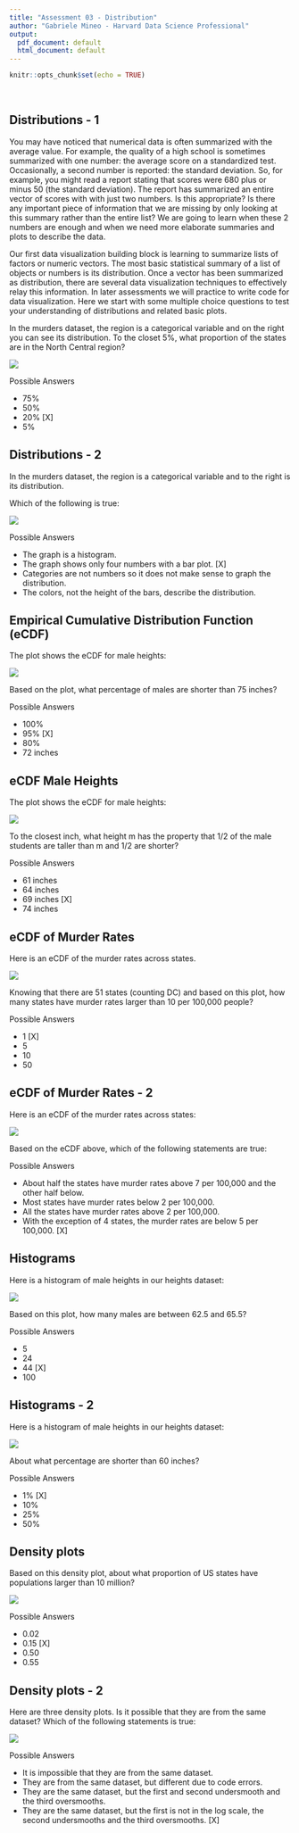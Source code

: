 ```yaml
---
title: "Assessment 03 - Distribution"
author: "Gabriele Mineo - Harvard Data Science Professional"
output:
  pdf_document: default
  html_document: default
---
```


```r
knitr::opts_chunk$set(echo = TRUE)
```

<br/>

## **Distributions - 1**

You may have noticed that numerical data is often summarized with the average value. For example, the quality of a high school is sometimes summarized with one number: the average score on a standardized test. Occasionally, a second number is reported: the standard deviation. So, for example, you might read a report stating that scores were 680 plus or minus 50 (the standard deviation). The report has summarized an entire vector of scores with with just two numbers. Is this appropriate? Is there any important piece of information that we are missing by only looking at this summary rather than the entire list? We are going to learn when these 2 numbers are enough and when we need more elaborate summaries and plots to describe the data.

Our first data visualization building block is learning to summarize lists of factors or numeric vectors. The most basic statistical summary of a list of objects or numbers is its distribution. Once a vector has been summarized as distribution, there are several data visualization techniques to effectively relay this information. In later assessments we will practice to write code for data visualization. Here we start with some multiple choice questions to test your understanding of distributions and related basic plots.

In the murders dataset, the region is a categorical variable and on the right you can see its distribution. To the closet 5%, what proportion of the states are in the North Central region?

![](img1.png)

Possible Answers

- 75%
- 50%
- 20% [X]
- 5%

## **Distributions - 2**

In the murders dataset, the region is a categorical variable and to the right is its distribution.

Which of the following is true:

![](img1.png)

Possible Answers

- The graph is a histogram.
- The graph shows only four numbers with a bar plot. [X]
- Categories are not numbers so it does not make sense to graph the distribution.
- The colors, not the height of the bars, describe the distribution.

## **Empirical Cumulative Distribution Function (eCDF)**

The plot shows the eCDF for male heights:

![](img2.png)

Based on the plot, what percentage of males are shorter than 75 inches?



Possible Answers

- 100%
- 95% [X]
- 80%
- 72 inches

## **eCDF Male Heights**

The plot shows the eCDF for male heights:

![](img2.png)

To the closest inch, what height m has the property that 1/2 of the male students are taller than m and 1/2 are shorter?

Possible Answers

- 61 inches
- 64 inches
- 69 inches [X]
- 74 inches

## **eCDF of Murder Rates**

Here is an eCDF of the murder rates across states.

![](img3.png)

Knowing that there are 51 states (counting DC) and based on this plot, how many states have murder rates larger than 10 per 100,000 people?

Possible Answers

- 1 [X]
- 5
- 10
- 50

## **eCDF of Murder Rates - 2**

Here is an eCDF of the murder rates across states:

![](img3.png)

Based on the eCDF above, which of the following statements are true:

Possible Answers

- About half the states have murder rates above 7 per 100,000 and the other half below.
- Most states have murder rates below 2 per 100,000.
- All the states have murder rates above 2 per 100,000.
- With the exception of 4 states, the murder rates are below 5 per 100,000. [X]

## **Histograms**

Here is a histogram of male heights in our heights dataset:

![](img4.png)

Based on this plot, how many males are between 62.5 and 65.5?

Possible Answers

- 5
- 24
- 44 [X]
- 100

## **Histograms - 2**

Here is a histogram of male heights in our heights dataset:

![](img4.png)

About what percentage are shorter than 60 inches?

Possible Answers

- 1% [X]
- 10%
- 25%
- 50%

## **Density plots**

Based on this density plot, about what proportion of US states have populations larger than 10 million?

![](img5.png)

Possible Answers

- 0.02
- 0.15 [X]
- 0.50
- 0.55

## **Density plots - 2**

Here are three density plots. Is it possible that they are from the same dataset? Which of the following statements is true:

![](img6.png)

Possible Answers

- It is impossible that they are from the same dataset.
- They are from the same dataset, but different due to code errors.
- They are the same dataset, but the first and second undersmooth and the third oversmooths.
- They are the same dataset, but the first is not in the log scale, the second undersmooths and the third oversmooths. [X]
